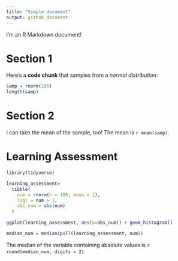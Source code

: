 ```yaml
---
title: "Simple document"
output: github_document
---
```


I'm an R Markdown document! 

# Section 1

Here's a **code chunk** that samples from 
a _normal distribution_:

```r
samp = rnorm(100)
length(samp)
```

# Section 2

I can take the mean of the sample, too!
The mean is `r mean(samp)`.


# Learning Assessment

```r
library(tidyverse)

learning_assessment= 
  tibble(
    num = rnorm(n = 100, mean = 1),
    logi = num > 1,
    abs_num = abs(num)
  )
   
ggplot(learning_assessment, aes(x=abs_num)) + geom_histogram()

median_num = median(pull(learning_assessment, num))
```
The median of the variable containing absolute values is 
`r round(median_num, digits = 2)`.